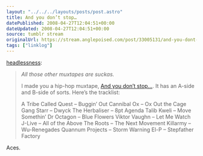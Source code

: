 ```yaml
---
layout: "../../../layouts/posts/post.astro"
title: And you don’t stop…
datePublished: 2008-04-27T12:04:51+00:00
dateUpdated: 2008-04-27T12:04:51+00:00
source: tumblr stream
originalUrl: https://stream.anglepoised.com/post/33005131/and-you-dont-stop
tags: ["linklog"]
---
```


[headlessness][1]:

> _All those other muxtapes are suckas._
>
> I made you a hip-hop muxtape, [And you don’t stop…][2]. It has an A-side and B-side of sorts. Here’s the tracklist:
>
> A Tribe Called Quest &#8211; Buggin’ Out
> Cannibal Ox &#8211; Ox Out the Cage
> Gang Starr &#8211; Dwyck
> The Herbaliser &#8211; 8pt Agenda
> Talib Kweli &#8211; Move Somethin’
> Dr Octagon &#8211; Blue Flowers
> Viktor Vaughn &#8211; Let Me Watch
> J-Live &#8211; All of the Above
> The Roots &#8211; The Next Movement
> Killarmy &#8211; Wu-Renegades
> Quannum Projects &#8211; Storm Warning
> El-P &#8211; Stepfather Factory

Aces.

[1]: http://headlessness.com/post/32998759
[2]: http://andyoudontstop.muxtape.com/
